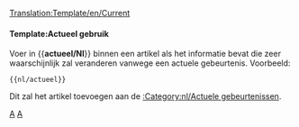 [[Translation:Template/en/Current]]
<noinclude></noinclude>{{en/ambox| type  = notice
| image = Current event.png | alt = Actuele gebeurtenis
| text  = Dit artikel gaat over een actuele gebeurtenis. Een deel van de inhoud kan daarom verlopen zijn. Het artikel moet daarom met meer attentie worden gelezen omdat de gebeurtenis wellicht niet meer actueel is.
}}<includeonly>{{{1|[[Category:nl/Actuele gebeurtenissen]]}}}</includeonly><noinclude>

====Template:Actueel gebruik====
Voer in <nowiki>{{</nowiki>'''actueel/Nl'''<nowiki>}}</nowiki> binnen een artikel als het informatie bevat die zeer waarschijnlijk zal veranderen vanwege een actuele gebeurtenis. Voorbeeld:
<pre>{{nl/actueel}}</pre>
Dit zal het artikel toevoegen aan de [[:Category:nl/Actuele gebeurtenissen]].

[[Category:nl/Sjablonen|A]][[Category:nl/Berichtenbox|A]]
</noinclude>